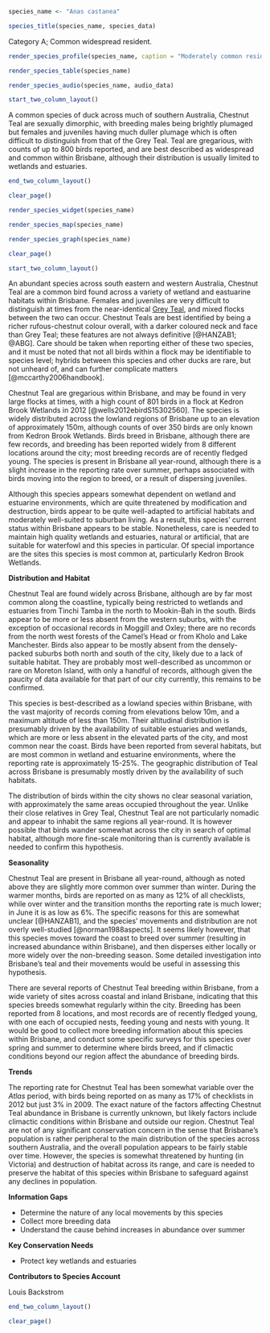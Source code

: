 ```r
species_name <- "Anas castanea"
```

```r
species_title(species_name, species_data)
```

Category A; Common widespread resident.

```r
render_species_profile(species_name, caption = "Moderately common resident of wetlands and estuaries across Brisbane. Perhaps slightly more abundant in summer, but unlikely that regular migratory movement occurs. Not of conservation concern, and no clear trend to abundance.")
```

```r
render_species_table(species_name)
```

```r
render_species_audio(species_name, audio_data)
```

```r
start_two_column_layout()
```

A common species of duck across much of southern Australia, Chestnut Teal are sexually dimorphic, with breeding males being brightly plumaged but females and juveniles having much duller plumage which is often difficult to distinguish from that of the Grey Teal. Teal are gregarious, with counts of up to 800 birds reported, and are best described as widespread and common within Brisbane, although their distribution is usually limited to wetlands and estuaries.

```r
end_two_column_layout()
```

```r
clear_page()
```

```r
render_species_widget(species_name)
```

```r
render_species_map(species_name)
```

```r
render_species_graph(species_name)
```

```r
clear_page()
```

```r
start_two_column_layout()
```

An abundant species across south eastern and western Australia, Chestnut Teal are a common bird found across a variety of wetland and eastuarine habitats within Brisbane. Females and juveniles are very difficult to distinguish at times from the near-identical [Grey Teal](#grey-teal-anas-gracilis), and mixed flocks between the two can occur. Chestnut Teals are best identified by being a richer rufous-chestnut colour overall, with a darker coloured neck and face than Grey Teal; these features are not always definitive [@HANZAB1; @ABG]. Care should be taken when reporting either of these two species, and it must be noted that not all birds within a flock may be identifiable to species level; hybrids between this species and other ducks are rare, but not unheard of, and can further complicate matters [@mccarthy2006handbook].

Chestnut Teal are gregarious within Brisbane, and may be found in very large flocks at times, with a high count of 801 birds in a flock at Kedron Brook Wetlands in 2012 [@wells2012ebirdS15302560]. The species is widely distributed across the lowland regions of Brisbane up to an elevation of approximately 150m, although counts of over 350 birds are only known from Kedron Brook Wetlands. Birds breed in Brisbane, although there are few records, and breeding has been reported widely from 8 different locations around the city; most breeding records are of recently fledged young. The species is present in Brisbane all year-round, although there is a slight increase in the reporting rate over summer, perhaps associated with birds moving into the region to breed, or a result of dispersing juveniles.

Although this species appears somewhat dependent on wetland and estuarine environments, which are quite threatened by modification and destruction, birds appear to be quite well-adapted to artificial habitats and moderately well-suited to suburban living. As a result, this species' current status within Brisbane appears to be stable. Nonetheless, care is needed to maintain high quality wetlands and estuaries, natural or artificial, that are suitable for waterfowl and this species in particular. Of special importance are the sites this species is most common at, particularly Kedron Brook Wetlands.

**Distribution and Habitat**

Chestnut Teal are found widely across Brisbane, although are by far most common along the coastline, typically being restricted to wetlands and estuaries from Tinchi Tamba in the north to Mookin-Bah in the south. Birds appear to be more or less absent from the western suburbs, with the exception of occasional records in Moggill and Oxley; there are no records from the north west forests of the Camel's Head or from Kholo and Lake Manchester. Birds also appear to be mostly absent from the densely-packed suburbs both north and south of the city, likely due to a lack of suitable habitat. They are probably most well-described as uncommon or rare on Moreton Island, with only a handful of records, although given the paucity of data available for that part of our city currently, this remains to be confirmed.

This species is best-described as a lowland species within Brisbane, with the vast majority of records coming from elevations below 10m, and a maximum altitude of less than 150m. Their altitudinal distribution is presumably driven by the availability of suitable estuaries and wetlands, which are more or less absent in the elevated parts of the city, and most common near the coast. Birds have been reported from several habitats, but are most common in wetland and estuarine environments, where the reporting rate is approximately 15-25%. The geographic distribution of Teal across Brisbane is presumably mostly driven by the availability of such habitats.

The distribution of birds within the city shows no clear seasonal variation, with approximately the same areas occupied throughout the year. Unlike their close relatives in Grey Teal, Chestnut Teal are not particularly nomadic and appear to inhabit the same regions all year-round. It is however possible that birds wander somewhat across the city in search of optimal habitat, although more fine-scale monitoring than is currently available is needed to confirm this hypothesis.

**Seasonality**

Chestnut Teal are present in Brisbane all year-round, although as noted above they are slightly more common over summer than winter. During the warmer months, birds are reported on as many as 12% of all checklists, while over winter and the transition months the reporting rate is much lower; in June it is as low as 6%. The specific reasons for this are somewhat unclear [@HANZAB1], and the species' movements and distribution are not overly well-studied [@norman1988aspects]. It seems likely however, that this species moves toward the coast to breed over summer (resulting in increased abundance within Brisbane), and then disperses either locally or more widely over the non-breeding season. Some detailed investigation into Brisbane's teal and their movements would be useful in assessing this hypothesis.

There are several reports of Chestnut Teal breeding within Brisbane, from a wide variety of sites across coastal and inland Brisbane, indicating that this species breeds somewhat regularly within the city. Breeding has been reported from 8 locations, and most records are of recently fledged young, with one each of occupied nests, feeding young and nests with young. It would be good to collect more breeding information about this species within Brisbane, and conduct some specific surveys for this species over spring and summer to determine where birds breed, and if climactic conditions beyond our region affect the abundance of breeding birds.

**Trends**

The reporting rate for Chestnut Teal has been somewhat variable over the _Atlas_ period, with birds being reported on as many as 17% of checklists in 2012 but just 3% in 2009. The exact nature of the factors affecting Chestnut Teal abundance in Brisbane is currently unknown, but likely factors include climactic conditions within Brisbane and outside our region. Chestnut Teal are not of any significant conservation concern in the sense that Brisbane’s population is rather peripheral to the main distribution of the species across southern Australia, and the overall population appears to be fairly stable over time. However, the species is somewhat threatened by hunting (in Victoria) and destruction of habitat across its range, and care is needed to preserve the habitat of this species within Brisbane to safeguard against any declines in population.

**Information Gaps**

- Determine the nature of any local movements by this species
- Collect more breeding data
- Understand the cause behind increases in abundance over summer

**Key Conservation Needs**

- Protect key wetlands and estuaries

**Contributors to Species Account**

Louis Backstrom


```r
end_two_column_layout()
```

```r
clear_page()
```

